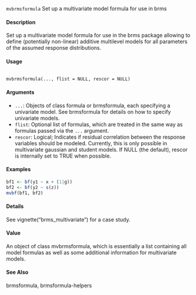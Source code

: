 ``mvbrmsformula`` 
Set up a multivariate model formula for use in brms

#### Description 
Set up a multivariate model formula for use in the brms package allowing to define (potentially non-linear) additive multilevel models for all parameters of the assumed response distributions.

#### Usage
<pre><code>
mvbrmsformula(..., flist = NULL, rescor = NULL)
</code></pre>

#### Arguments

* ``...``: Objects of class formula or brmsformula, each specifying a univariate model. See brmsformula for details on how to specify univariate models.
* ``flist``: Optional list of formulas, which are treated in the same way as formulas passed via the ``...`` argument.
* ``rescor``: Logical; Indicates if residual correlation between the response variables should be modeled. Currently, this is only possible in multivariate gaussian and student models. If NULL (the default), rescor is internally set to TRUE when possible.



#### Examples 

```r
bf1 <- bf(y1 ~ x + (1|g))
bf2 <- bf(y2 ~ s(z))
mvbf(bf1, bf2)
```
#### Details
See vignette("brms_multivariate") for a case study.

#### Value
An object of class mvbrmsformula, which is essentially a list containing all model formulas as well as some additional information for multivariate models.

#### See Also
brmsformula, brmsformula-helpers

